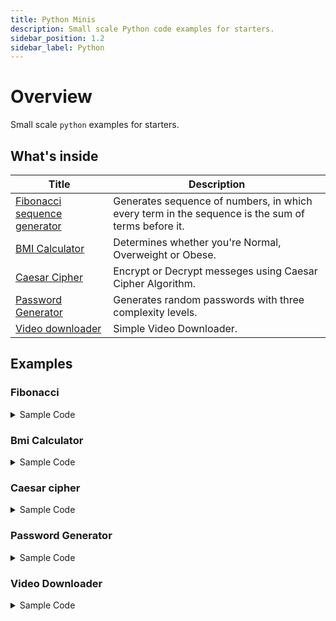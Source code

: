 ```yaml
---
title: Python Minis
description: Small scale Python code examples for starters.
sidebar_position: 1.2
sidebar_label: Python
---
```



# Overview

Small scale ``python`` examples for starters.


## What's inside

| Title                        | Description                                                                                       |
| ---------------------------- | ------------------------------------------------------------------------------------------------- |
| [Fibonacci sequence generator](#fibonacci) | Generates sequence of numbers, in which every term in the sequence is the sum of terms before it. |
| [BMI Calculator](#bmi-calculator)               | Determines whether you're Normal, Overweight or Obese.                                            |
| [Caesar Cipher](#caesar-cipher)                | Encrypt or Decrypt messeges using Caesar Cipher Algorithm.                                        |
| [Password Generator](#password-generator)           | Generates random passwords with three complexity levels.                                          |
| [Video downloader](#video-downloader)             | Simple Video Downloader.                                                                          |


## Examples

### Fibonacci

<details>
<summary>Sample Code</summary>

```py
import os

class Fibonacci:
    def __init__(self) -> None:
        self.sequence = [0, 1]

    def get(self, index: int):
        """
        Get Fibonacci sequence up to the specified index.

        >>> Fibonacci().get(10)
        [0, 1, 1, 2, 3, 5, 8, 13, 21, 34]
        >>> Fibonacci().get(5)
        [0, 1, 1, 2, 3]
        """
        difference = index - len(self.sequence) + 2
        if difference > 0:
            self.sequence.extend(self.sequence[-1] + self.sequence[-2] for _ in range(difference))
        return self.sequence[:index]

def clear_console():
    os.system('cls' if os.name == 'nt' else 'clear')

def main():
    clear_console()
    app_name = "Fibonacci Sequence Generator"
    msg = "(To exit, enter 'exit' or press Ctrl-C)"
    print(f'{"-" * 48}\n{" " * 10}{app_name}\n{" " * 5}{msg}{" " * 12}\n{"-" * 48}')

    fibonacci = Fibonacci()

    while True:
        print()
        prompt = input(">> ").lower()

        if prompt in {"exit", "quit"}:
            break

        try:
            index = int(prompt)
        except ValueError:
            print("Enter a number or 'exit'")
            continue

        print(*fibonacci.get(index), sep=', ')

if __name__ == "__main__":
    main()
```

</details>


### Bmi Calculator

<details>
<summary>Sample Code</summary>

```py
import os
import sys

def get_float_input(prompt):
    while True:
        try:
            value = float(input(prompt))
            return value
        except ValueError:
            print('Invalid input. Please enter a valid number.\n')

def calculate_bmi():
    height = get_float_input('Your height in meters (ex. 1.73): ')
    weight = get_float_input('Your weight in kilograms (ex. 75): ')

    bmi = weight / (height ** 2)
    bmi = round(bmi, 2)

    normal_bmi_range = 'Normal BMI is from 18.50 to 24.90.'

    if bmi < 18.5:
        classification = 'SEVERELY UNDERWEIGHT'
    elif 18.5 <= bmi <= 24.9:
        classification = 'NORMAL'
    elif 25 <= bmi <= 29.9:
        classification = 'OVERWEIGHT'
    elif 30 <= bmi <= 34.9:
        classification = 'SEVERELY OVERWEIGHT'
    elif 35 <= bmi <= 39.9:
        classification = 'OBESE'
    else:
        classification = 'SEVERELY OBESE'

    print(f'\nYour BODY MASS INDEX is {bmi:0.2f} and classified as {classification}.')
    
    if 18.5 <= bmi <= 24.9:
        print(normal_bmi_range)

def main():
    os.system('cls' if os.name == 'nt' else 'clear')
    app_name = 'BMI Calculator'
    print(f'{"-" * 40}\n{" " * 8}{app_name}{" " * 8}\n{"-" * 40}')
    calculate_bmi()

    while True:
        response = input('\nDo you want to continue? (Y/N) ')
        if response.lower() == 'y':
            main()
        elif response.lower() == 'n':
            print('\nThank you and have a great day.\n')
            sys.exit()
        else:
            print('\nError: Please select Y or N.\n')

if __name__ == '__main__':
    main()
```

</details>


### Caesar cipher

<details>
<summary>Sample Code</summary>

```py
import os
import sys

def caesar_cipher(message, shift, encrypt=True):
    result = ''
    for char in message:
        if char.isalpha():
            ascii_offset = ord('A') if char.isupper() else ord('a')
            if encrypt:
                shifted_char = chr((ord(char) - ascii_offset + shift) % 26 + ascii_offset)
            else:
                shifted_char = chr((ord(char) - ascii_offset - shift) % 26 + ascii_offset)
            result += shifted_char
        else:
            result += char
    return result

def user_input():
    choice = input('Encrypt [E] or Decrypt [D]: ').upper()
    if choice == 'E':
        plain_message = input('Message you want to encrypt: ')
        shift = int(input('Enter shift value (1-25): '))
        encrypted_message = caesar_cipher(plain_message, shift)
        print('\nYour encrypted message: ', encrypted_message)
    elif choice == 'D':
        encrypted_message = input('Message you want to decrypt: ')
        shift = int(input('Enter shift value (1-25): '))
        decrypted_message = caesar_cipher(encrypted_message, shift, encrypt=False)
        print('\nYour decrypted message: ', decrypted_message)
    else:
        print('\nInvalid choice. Please select either Encrypt (E) or Decrypt (D).\n')
        user_input()

def main():
    os.system('cls' if os.name == 'nt' else 'clear')
    app_name = 'Caesar Cipher'
    print(f'{"-" * 48}\n{" " * 14}{app_name}{" " * 14}\n{"-" * 48}')
    user_input()

    while True:
        print('\nEncrypt/Decrypt another message? (Y/N): ', end='')
        check = input()
        if check == 'y' or check == 'Y':
            main()
        elif check == 'n' or check == 'N':
            print('\nThanks for using the tool. Have a great day!\n')
            sys.exit()
        else:
            print('\nPlease select Y or N.')
            continue

if __name__ == '__main__':
    main()
```
</details>





### Password Generator

<details>
<summary>Sample Code</summary>

```py
import os
import sys
import random
import string

def generate_password(complexity,length):
    while True:
        
        if complexity == '1': # weak
            characters = string.ascii_letters
        elif complexity == '2': # medium
            characters = string.ascii_letters + string.digits
        elif complexity == '3': # strong
            characters = string.ascii_letters + string.digits + string.punctuation
        elif complexity == '4':
            print('\nThank you and have a great day!\n')
            sys.exit()
        else:
            
            print('\nError: Invalid Choice.')
            break

        password = ''.join(random.choice(characters) for _ in range(length))
        return password

def user_input():
    while True:
        try:
            length = int(input("\nEnter password length (min. 8 max. 64): "))
            break
        except ValueError:
            print('\nError: Password length must be a number.\n')
            return
    
    if length <= 7 or length >= 65:
        print('\nError: Invalid range.\n')
        return

    print("Select complexity level:")
    print("[1] Weak")
    print("[2] Medium")
    print("[3] Strong")
    print("[4] Quit")
    choice_complexity = input('Your choice: ')
    
    if choice_complexity not in ("1","2","3","4"):
        pass
        
    password = generate_password(length=length, complexity=choice_complexity)
    if password is None:
        print('')
    else:
        print('\nYour password is:',(password))
        print()

def main():
    os.system('cls' if os.name == 'nt' else 'clear')
    app_name = 'Password Generator'
    print(f'{"-" * 48}\n{" " * 12}{app_name}{" " * 12}\n{"-" * 48}')
    user_input()

    while True:
        response = input('Do you want to continue? (Y/N) ')
        if response == 'y' or response == 'Y':
            main()
        elif response == 'n' or response == 'N':
            print('\nThank you and have a great day!\n')
            sys.exit()
        else:
            print('\nError: Please select Y or N.\n')
            continue

if __name__ == '__main__':
    main()
```

</details>


### Video Downloader

<details>
<summary>Sample Code</summary>

```py
import os
import sys
import re
import yt_dlp

def video_downloader():
    url_pattern = re.compile(r'^https?://[^\s/$.?#].[^\s]*$')

    while True:
        video_url = input("Video URL: ")

        if url_pattern.match(video_url):
            break
        else:
            print('\nError: Invalid URL Format')

    try:
        os.makedirs('downloads', exist_ok=True)
    except OSError:
        print("Error creating the 'downloads' directory.")
        sys.exit()

    ydl_opts = {'outtmpl': 'downloads/' + '%(title)s.%(ext)s'}

    with yt_dlp.YoutubeDL(ydl_opts) as ydl:
        ydl.download([video_url])

def main():
    os.system('cls' if os.name == 'nt' else 'clear')
    app_name = 'Video Downloader'
    print(f'{"-" * 48}\n{" " * 12}{app_name}{" " * 12}\n{"-" * 48}')
    video_downloader()

    while True:
        response = input('\nDo you want to continue? (Y/N) ')
        if response.lower() == 'y':
            main()
        elif response.lower() == 'n':
            print('\nThank you and have a great day.\n')
            sys.exit()
        else:
            print('\nError: Please select Y or N.\n')

if __name__ == '__main__':
    main()

```

</details>


<!-- <details>
<summary>Sample Code</summary>

</details> -->